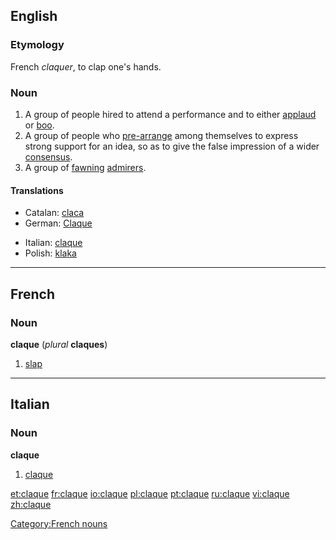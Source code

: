 ==English==

===Etymology===
French ''claquer'', to clap one's hands.

===Noun===
{{en-noun}}

# A group of people hired to attend a performance and to either [[applaud]] or [[boo]].
# A group of people who [[pre-arrange]] among themselves to express strong support for an idea, so as to give the false impression of a wider [[consensus]].
# A group of [[fawning]] [[admirer]]s.

====Translations====
{{trans-top|people hired to applaud or boo}}
*Catalan: [[claca]] {{f}}
*German: [[Claque]] {{f}}
{{trans-mid}}
*Italian: [[claque#Italian|claque]] {{f}}
*Polish: [[klaka]] {{f}}
{{trans-bottom}}

----

==French==

===Noun===
'''claque'''  {{f}} (''plural'' '''claques''')

# [[slap#English|slap]]

[[Category:French nouns]]

----

==Italian==

===Noun===
'''claque'''  {{f}} {{inv}}

# [[claque#English|claque]]

[[et:claque]]
[[fr:claque]]
[[io:claque]]
[[pl:claque]]
[[pt:claque]]
[[ru:claque]]
[[vi:claque]]
[[zh:claque]]